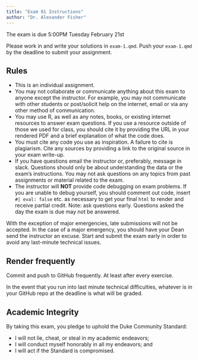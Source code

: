 ```yaml
---
title: "Exam 01 Instructions"
author: "Dr. Alexander Fisher"
---
```


:::callout-important
The exam is due 5:00PM Tuesday February 21st
:::

<!-- [Click here](https://classroom.github.com/a/3VC8ulwc) to begin exam 1. All exam questions are contained in `exam-1-exercises.qmd`. -->

:::callout-important
Please work in and write your solutions in `exam-1.qmd`. Push your `exam-1.qmd` by the deadline to submit your assignment.
:::

## Rules

- This is an individual assignment.
- You may not collaborate or communicate anything about this exam to anyone except the instructor. For example, you may not communicate with other students or post/solicit help on the internet, email or via any other method of communication.
- You may use R, as well as any notes, books, or existing internet resources to answer exam questions. If you use a resource outside of those we used for class, you should cite it by providing the URL in your rendered PDF and a brief explanation of what the code does.
- You must cite any code you use as inspiration. A failure to cite is plagiarism. Cite any sources by providing a link to the original source in your exam write-up.
- If you have questions email the instructor or, preferably, message in slack. Questions should only be about understanding the data or the exam's instructions. You may not ask questions on any topics from past assignments or material related to the exam.
- The instructor will **NOT** provide code debugging on exam problems. If you are unable to debug yourself, you should comment out code, insert `#| eval: false` etc. as necessary to get your final `html` to render and receive partial credit. Note: ask questions early. Questions asked the day the exam is due may not be answered.

With the exception of major emergencies, late submissions will not be accepted. In the case of a major emergency, you should have your Dean send the instructor an excuse. Start and submit the exam early in order to avoid any last-minute technical issues.

## Render frequently

Commit and push to GitHub frequently. At least after every exercise.

In the event that you run into last minute technical difficulties, whatever is in your GitHub repo at the deadline is what will be graded.

## Academic Integrity

By taking this exam, you pledge to uphold the Duke Community Standard:

- I will not lie, cheat, or steal in my academic endeavors;
- I will conduct myself honorably in all my endeavors; and
- I will act if the Standard is compromised.
